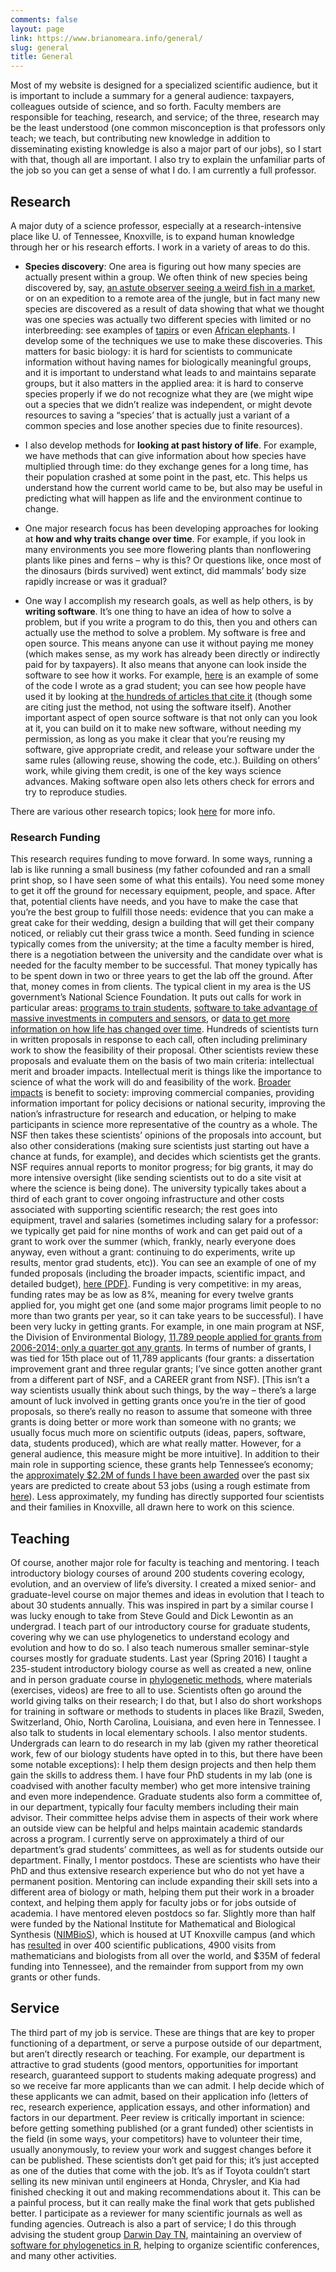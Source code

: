 ```yaml
---
comments: false
layout: page
link: https://www.brianomeara.info/general/
slug: general
title: General
---
```


Most of my website is designed for a specialized scientific audience, but it is important to include a summary for a general audience: taxpayers, colleagues outside of science, and so forth. Faculty members are responsible for teaching, research, and service; of the three, research may be the least understood (one common misconception is that professors only teach; we teach, but contributing new knowledge in addition to disseminating existing knowledge is also a major part of our jobs), so I start with that, though all are important. I also try to explain the unfamiliar parts of the job so you can get a sense of what I do. I am currently a full professor.


## Research


A major duty of a science professor, especially at a research-intensive place like U. of Tennessee, Knoxville, is to expand human knowledge through her or his research efforts. I work in a variety of areas to do this.




  * **Species discovery**: One area is figuring out how many species are actually present within a group. We often think of new species being discovered by, say, [an astute observer seeing a weird fish in a market](https://en.wikipedia.org/wiki/Marjorie_Courtenay-Latimer#Discovery_of_the_coelacanth), or on an expedition to a remote area of the jungle, but in fact many new species are discovered as a result of data showing that what we thought was one species was actually two different species with limited or no interbreeding: see examples of [tapirs](https://voices.nationalgeographic.com/2013/12/20/new-species-animals-tapir-brazil/) or even [African elephants](https://news.nationalgeographic.com/news/2010/12/101222-african-elephants-two-species-new-science/). I develop some of the techniques we use to make these discoveries. This matters for basic biology: it is hard for scientists to communicate information without having names for biologically meaningful groups, and it is important to understand what leads to and maintains separate groups, but it also matters in the applied area: it is hard to conserve species properly if we do not recognize what they are (we might wipe out a species that we didn't realize was independent, or might devote resources to saving a "species' that is actually just a variant of a common species and lose another species due to finite resources).


  * I also develop methods for **looking at past history of life**. For example, we have methods that can give information about how species have multiplied through time: do they exchange genes for a long time, has their population crashed at some point in the past, etc. This helps us understand how the current world came to be, but also may be useful in predicting what will happen as life and the environment continue to change.


  * One major research focus has been developing approaches for looking at **how and why traits change over time**. For example, if you look in many environments you see more flowering plants than nonflowering plants like pines and ferns -- why is this? Or questions like, once most of the dinosaurs (birds survived) went extinct, did mammals' body size rapidly increase or was it gradual?


  * One way I accomplish my research goals, as well as help others, is by **writing software**. It's one thing to have an idea of how to solve a problem, but if you write a program to do this, then you and others can actually use the method to solve a problem. My software is free and open source. This means anyone can use it without paying me money (which makes sense, as my work has already been directly or indirectly paid for by taxpayers). It also means that anyone can look inside the software to see how it works. For example, [here](https://github.com/bomeara/brownie/blob/master/brownie.cpp) is an example of some of the code I wrote as a grad student; you can see how people have used it by looking at [the hundreds of articles that cite it](https://scholar.google.com/scholar?oi=bibs&hl=en&cites=9860338757215931909) (though some are citing just the method, not using the software itself). Another important aspect of open source software is that not only can you look at it, you can build on it to make new software, without needing my permission, as long as you make it clear that you're reusing my software, give appropriate credit, and release your software under the same rules (allowing reuse, showing the code, etc.). Building on others' work, while giving them credit, is one of the key ways science advances. Making software open also lets others check for errors and try to reproduce studies.


There are various other research topics; look [here](https://brianomeara.info/research) for more info.


### Research Funding


This research requires funding to move forward. In some ways, running a lab is like running a small business (my father cofounded and ran a small print shop, so I have seen some of what this entails). You need some money to get it off the ground for necessary equipment, people, and space. After that, potential clients have needs, and you have to make the case that you're the best group to fulfill those needs: evidence that you can make a great cake for their wedding, design a building that will get their company noticed, or reliably cut their grass twice a month. Seed funding in science typically comes from the university; at the time a faculty member is hired, there is a negotiation between the university and the candidate over what is needed for the faculty member to be successful. That money typically has to be spent down in two or three years to get the lab off the ground. After that, money comes in from clients. The typical client in my area is the US government's National Science Foundation. It puts out calls for work in particular areas: [programs to train students](https://www.nsf.gov/pubs/2015/nsf15542/nsf15542.htm), [software to take advantage of massive investments in computers and sensors](https://www.nsf.gov/pubs/2015/nsf15553/nsf15553.htm), or [data to get more information on how life has changed over time](https://www.nsf.gov/pubs/2015/nsf15520/nsf15520.htm). Hundreds of scientists turn in written proposals in response to each call, often including preliminary work to show the feasibility of their proposal. Other scientists review these proposals and evaluate them on the basis of two main criteria: intellectual merit and broader impacts. Intellectual merit is things like the importance to science of what the work will do and feasibility of the work. [Broader impacts](https://www.nsf.gov/pubs/2007/nsf07046/nsf07046.jsp) is benefit to society: improving commercial companies, providing information important for policy decisions or national security, improving the nation's infrastructure for research and education, or helping to make participants in science more representative of the country as a whole. The NSF then takes these scientists' opinions of the proposals into account, but also other considerations (making sure scientists just starting out have a chance at funds, for example), and decides which scientists get the grants. NSF requires annual reports to monitor progress; for big grants, it may do more intensive oversight (like sending scientists out to do a site visit at where the science is being done). The university typically takes about a third of each grant to cover ongoing infrastructure and other costs associated with supporting scientific research; the rest goes into equipment, travel and salaries (sometimes including salary for a professor: we typically get paid for nine months of work and can get paid out of a grant to work over the summer (which, frankly, nearly everyone does anyway, even without a grant: continuing to do experiments, write up results, mentor grad students, etc)). You can see an example of one of my funded proposals (including the broader impacts, scientific impact, and detailed budget), [here (PDF)](https://brianomeara.info/sites/default/files/OMearaNSFCAREER_2014_Pruned.pdf).
Funding is very competitive: in my areas, funding rates may be as low as 8%, meaning for every twelve grants applied for, you might get one (and some major programs limit people to no more than two grants per year, so it can take years to be successful). I have been very lucky in getting grants. For example, in one main program at NSF, the Division of Environmental Biology, [11,789 people applied for grants from 2006-2014; only a quarter got any grants](https://nsfdeb.wordpress.com/2015/04/30/deb-numbers-per-person-success-rate-in-deb/). In terms of number of grants, I was tied for 15th place out of 11,789 applicants (four grants: a dissertation improvement grant and three regular grants; I've since gotten another grant from a different part of NSF, and a CAREER grant from NSF). [This isn't a way scientists usually think about such things, by the way -- there's a large amount of luck involved in getting grants once you're in the tier of good proposals, so there's really no reason to assume that someone with three grants is doing better or more work than someone with no grants; we usually focus much more on scientific outputs (ideas, papers, software, data, students produced), which are what really matter. However, for a general audience, this measure might be more intuitive].
In addition to their main role in supporting science, these grants help Tennessee's economy; the [approximately $2.2M of funds I have been awarded](../funding/index.html) over the past six years are predicted to create about 53 jobs (using a rough estimate from [here](https://www.dot.ny.gov/recovery/jobs)). Less approximately, my funding has directly supported four scientists and their families in Knoxville, all drawn here to work on this science.


## Teaching


Of course, another major role for faculty is teaching and mentoring. I teach introductory biology courses of around 200 students covering ecology, evolution, and an overview of life's diversity. I created a mixed senior- and graduate-level course on major themes and ideas in evolution that I teach to about 30 students annually. This was inspired in part by a similar course I was lucky enough to take from Steve Gould and Dick Lewontin as an undergrad. I teach part of our introductory course for graduate students, covering why we can use phylogenetics to understand ecology and evolution and how to do so. I also teach numerous smaller seminar-style courses mostly for graduate students. Last year (Spring 2016) I taught a 235-student introductory biology course as well as created a new, online and in person graduate course in [phylogenetic methods](https://phylometh.info), where materials (exercises, videos) are free to all to use. Scientists often go around the world giving talks on their research; I do that, but I also do short workshops for training in software or methods to students in places like Brazil, Sweden, Switzerland, Ohio, North Carolina, Louisiana, and even here in Tennessee. I also talk to students in local elementary schools.
I also mentor students. Undergrads can learn to do research in my lab (given my rather theoretical work, few of our biology students have opted in to this, but there have been some notable exceptions): I help them design projects and then help them gain the skills to address them. I have four PhD students in my lab (one is coadvised with another faculty member) who get more intensive training and even more independence. Graduate students also form a committee of, in our department, typically four faculty members including their main advisor. Their committee helps advise them in aspects of their work where an outside view can be helpful and helps maintain academic standards across a program. I currently serve on approximately a third of our department's grad students' committees, as well as for students outside our department. Finally, I mentor postdocs. These are scientists who have their PhD and thus extensive research experience but who do not yet have a permanent position. Mentoring can include expanding their skill sets into a different area of biology or math, helping them put their work in a broader context, and helping them apply for faculty jobs or for jobs outside of academia. I have mentored eleven postdocs so far. Slightly more than half were funded by the National Institute for Mathematical and Biological Synthesis ([NIMBioS](https://nimbios.org)), which is housed at UT Knoxville campus (and which has [resulted](https://www.nimbios.org/about/) in over 400 scientific publications, 4900 visits from mathematicians and biologists from all over the world, and $35M of federal funding into Tennessee), and the remainder from support from my own grants or other funds.


## Service


The third part of my job is service. These are things that are key to proper functioning of a department, or serve a purpose outside of our department, but aren't directly research or teaching. For example, our department is attractive to grad students (good mentors, opportunities for important research, guaranteed support to students making adequate progress) and so we receive far more applicants than we can admit. I help decide which of these applicants we can admit, based on their application info (letters of rec, research experience, application essays, and other information) and factors in our department. Peer review is critically important in science: before getting something published (or a grant funded) other scientists in the field (in some ways, your competitors) have to volunteer their time, usually anonymously, to review your work and suggest changes before it can be published. These scientists don't get paid for this; it's just accepted as one of the duties that come with the job. It's as if Toyota couldn't start selling its new minivan until engineers at Honda, Chrysler, and Kia had finished checking it out and making recommendations about it. This can be a painful process, but it can really make the final work that gets published better. I participate as a reviewer for many scientific journals as well as funding agencies. Outreach is also a part of service; I do this through advising the student group [Darwin Day TN](https://darwindaytn.org/), maintaining an overview of [software for phylogenetics in R](https://cran.r-project.org/web/views/Phylogenetics.html), helping to organize scientific conferences, and many other activities.
